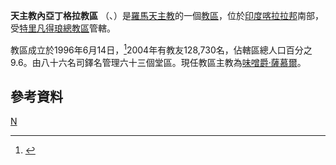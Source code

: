 {{Infobox Roman Catholic diocese
|Roman Catholic Diocese of = 天主教內亞丁格拉教區
|Latin name of diocese = Dioecesis Neyyattinkaraënsis
|image = 
|caption =
|location = [[印度|印度]]
|territory = [[喀拉拉邦|喀拉拉邦]]南部
|population =128,730

|rite = 拉丁禮
|patron = 聖若瑟勞工主保
|province = 特里凡得琅
|established = 1996年
|cathedral = 聖母無原罪主教座堂
|co-cathedral =
|leadership =主教
|website = [http://www.neyyattinkaradiocese.org/ 官方網頁]
|pope = 
|metropolitan = 
|ordinary = 味噌爵‧薩慕爾
|coadjutor archbishop =
|coadjutor bishop =
|auxiliary =
|emeritus =
}}

'''天主教內亞丁格拉教區''' （{{lang-la|Dioecesis Neyyattinkaraënsis}}、{{lang-en|Diocese of Neyyattinkara}}）是[[羅馬天主教|羅馬天主教]]的一個[[教區|教區]]，位於[[印度|印度]][[喀拉拉邦|喀拉拉邦]]南部，受[[天主教特里凡得琅總教區|特里凡得琅總教區]]管轄。

教區成立於1996年6月14日，<ref>{{Cite web |url=http://www.vatican.va/holy_father/john_paul_ii/apost_constitutions/documents/hf_jp-ii_apc_19960614_neyyattinkaraensis_lt.html |title=教區成立的宗座憲令 |access-date=2013-12-24 |archive-date=2014-05-18 |archive-url=https://web.archive.org/web/20140518002832/http://www.vatican.va/holy_father/john_paul_ii/apost_constitutions/documents/hf_jp-ii_apc_19960614_neyyattinkaraensis_lt.html |dead-url=no }}</ref>2004年有教友128,730名，佔轄區總人口百分之9.6。由八十六名司鐸名管理六十三個堂區。現任教區主教為[[味噌爵‧薩慕爾|味噌爵‧薩慕爾]]。

==參考資料==
{{reflist}}
[[Category:印度天主教教區|N]]